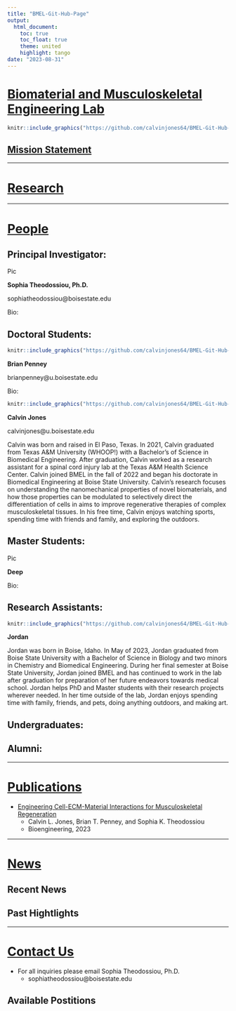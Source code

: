 ```yaml
---
title: "BMEL-Git-Hub-Page"
output:
  html_document:
    toc: true 
    toc_float: true 
    theme: united 
    highlight: tango 
date: "2023-08-31"
---
```


# [**Biomaterial and Musculoskeletal Engineering Lab**]{.underline} 

```r

knitr::include_graphics("https://github.com/calvinjones64/BMEL-Git-Hub-Page/blob/main/images/BMEL/BMEL_Logo.jpg?raw=true")

```

## [Mission Statement](blue) 

---

# [**Research**]{.underline}

---

# [**People**]{.underline} 


## Principal Investigator:

Pic

**Sophia Theodossiou, Ph.D.**

sophiatheodossiou@boisestate.edu 

Bio: 

## Doctoral Students: 

```r

knitr::include_graphics("https://github.com/calvinjones64/BMEL-Git-Hub-Page/blob/main/images/People/Brian%20Penney%20Photo.jpeg?raw=true")

```

**Brian Penney** 

brianpenney@u.boisestate.edu

Bio: 


```r

knitr::include_graphics("https://github.com/calvinjones64/BMEL-Git-Hub-Page/blob/main/images/People/Calvin_Profile.jpg?raw=true")

```

**Calvin Jones**

calvinjones@u.boisestate.edu 

Calvin was born and raised in El Paso, Texas. In 2021, Calvin graduated from Texas A&M University (WHOOP!) with a Bachelor's of Science in Biomedical Engineering. After graduation, Calvin worked as a research assistant for a spinal cord injury lab at the Texas A&M Health Science Center. Calvin joined BMEL in the fall of 2022 and began his doctorate in Biomedical Engineering at Boise State University. Calvin's research focuses on understanding the nanomechanical properties of novel biomaterials, and how those properties can be modulated to selectively direct the differentiation of cells in aims to improve regenerative therapies of complex musculoskeletal tissues. In his free time, Calvin enjoys watching sports, spending time with friends and family, and exploring the outdoors.  

## Master Students: 

Pic 

**Deep**

Bio: 

## Research Assistants:

```r

knitr::include_graphics("https://github.com/calvinjones64/BMEL-Git-Hub-Page/blob/main/images/People/Jordan.jpg?raw=true")

```

**Jordan** 

Jordan was born in Boise, Idaho. In May of 2023, Jordan graduated from Boise State University with a Bachelor of Science in Biology and two minors in Chemistry and Biomedical Engineering. During her final semester at Boise State University, Jordan joined BMEL and has continued to work in the lab after graduation for preparation of her future endeavors towards medical school. Jordan helps PhD and Master students with their research projects wherever needed. In her time outside of the lab, Jordan enjoys spending time with family, friends, and pets, doing anything outdoors, and making art.

## Undergraduates: 

## Alumni: 

---

# [**Publications**]{.underline}

- [Engineering Cell-ECM-Material Interactions for Musculoskeletal Regeneration](https://www.mdpi.com/2306-5354/10/4/453)
  + Calvin L. Jones, Brian T. Penney, and Sophia K. Theodossiou 
  + Bioengineering, 2023

---

# [**News**]{.underline} 

## Recent News 

## Past Hightlights

--- 

# [**Contact Us**]{.underline}

* For all inquiries please email Sophia Theodossiou, Ph.D.
  + sophiatheodossiou@boisestate.edu
  
## Available Postitions 
